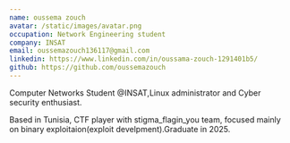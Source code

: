 ```yaml
---
name: oussema zouch
avatar: /static/images/avatar.png
occupation: Network Engineering student
company: INSAT
email: oussemazouch136117@gmail.com
linkedin: https://www.linkedin.com/in/oussama-zouch-1291401b5/
github: https://github.com/oussemazouch
---
```


Computer Networks Student @INSAT,Linux administrator and Cyber security enthusiast.

Based in Tunisia, CTF player with stigma_flagin_you team, focused mainly on binary exploitaion(exploit develpment).Graduate in 2025.